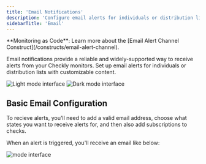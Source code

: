 ```yaml
---
title: 'Email Notifications'
description: 'Configure email alerts for individuals or distribution lists with customizable formatting and content'
sidebarTitle: 'Email'
---
```


<Tip>
**Monitoring as Code**: Learn more about the [Email Alert Channel Construct](/constructs/email-alert-channel).
</Tip>

Email notifications provide a reliable and widely-supported way to receive alerts from your Checkly monitors. Set up email alerts for individuals or distribution lists with customizable content.

<Frame>
  <img 
    className="block dark:hidden" 
    src="/images/email-light.png" 
    alt="Light mode interface"
  />
  <img 
    className="hidden dark:block" 
    src="/images/email-dark.png" 
    alt="Dark mode interface"
  />
</Frame>

## Basic Email Configuration

To recieve alerts, you'll need to add a valid email address, choose what states you want to receive alerts for, and then also add subscriptions to checks. 

When an alert is triggered, you'll receive an email like below:
<Frame>
  <img 
    className="" 
    src="/images/email-content.png" 
    alt=" mode interface"
  />
</Frame>